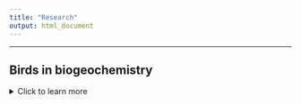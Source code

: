 ```yaml
---
title: "Research"
output: html_document
---
```


-------------


## **Birds in biogeochemistry**
<details>
  <summary>Click to learn more</summary>

-----
> ### **Stoichiometry and Functioning**
As highly mobile, abundant, and ubiquitous organisms, birds can have large impacts on ecosystem structure and function through their ability to recycle and redistribute important nutrients. My current research examines drivers of variation in the body and waste stoichiometry of birds to underscore the mechanisms which influence how birds differentially mediate ecosystem processes. I hope to shed light on the importance of sustaining services that birds provide through their roles in biogeochemical cycling. 

• Abraham, A., **Duvall, E.**, Ferraro, K., Webster, A., Doughty, C., le Roux, E., and D. Ellis-Soto. (2022, *In press*). Understanding anthropogenic impacts on zoogeochemistry is essential for ecological restoration. *Restoration Ecology* https://doi.org/10.1111/rec.13778 

![Yellow-rumped Cacique depositing its nutrients into palm swamp in Sucusari, Peru. (1/13/2022)](C:\Users\ethan\OneDrive\Documents\Github\Repos\website\images\birdpoop.jpg)

</details> 

- - - -

## **Na cycling in the western Amazon**
<details>
  <summary>Click to learn more</summary>

-----
> ### **Animals, mineral licks, and Na cycling**
Despite being one of the most biodiverse regions in the world, the Amazon Rainforest is in short supply of many important nutrients. This is particularly true for salt, or sodium (Na), which lacks major ecosystem inputs or selective retention by vegetation. This creates challenges for herbivores which are unable to obtain sufficient Na within their natural diet. To counter these defecits, animals display behaviorual adaptations such as ingestion of mineral rich soil and water at mineral licks. While the importance of Na as a constraint on secondary production and animal life history are known, the reciprical role that animals play in Na cycling remains poorly understood. Quantifying animal-roles in biogeochemical cycling is essential to understanding anthropogenic impacts on ecosystem functioning through changes in the environment or animal populations themselves. My research examines these roles through spatially-explicit model simulations, biotic and abiotic field measurements, and study of anthropogenic disturbances in the western Amazon. 

• **Duvall, E.**, Griffiths, B., Clauss, M., and A. Abraham (*In review*). Allometry of sodium requirements and mineral lick use among herbivorous mammals.  

![Paca eating from a mineral lick, Sucusari, Peru (1/21/2022)](C:\Users\ethan\OneDrive\Documents\Github\Repos\website\images\tapir1.jpg)

</details> 

- - - -

## **Ca selection by birds **
<details>
  <summary>Click to learn more</summary>

-----
> ### **Foraging behavior and preferences**
Birds lay eggs, and eggs-shells are made almost entirely out of calcium carbonate (CaCO3); yet the diet of many non-carnivorous birds lacks sufficient calcium for egg-laying. Nestlings also need additional calcium for rapid skeletal growth during the breeding season. In order to meet these calcium requirments, birds must locate and consume calcium-rich material within their respective environments. My goal is to better understand the ecological interactions of birds and calcium in the wild, including how these interactions vary by species, calcium sources, season, and habitat. The research currently takes place in Ithaca, NY, using camera trapping techniques to record information on calcium foraging behaviour and preferences. 

![Tufted titmouse interacting with snail shells at camera trap station (5/2/2021)](C:\Users\ethan\OneDrive\Documents\Github\Repos\website\images\calcium_tit.jpg)

</details> 

- - - -

## **Riverbird responses to human impacts on rivers**
<details>
  <summary>Click to learn more</summary>

-----
> ### **Riverbird responses to dam removal**
Dam removal has become a priority for the conservation of freshwater biodiversity globally. My research has focused on two of the largest dam removals in history on the Elwha River, WA, examining changes in the abundance and distribution of river-dependent birds before and after dam removal. Only 4 years after dam removal, species are returning to upstream river sections and nesting density of nearly all species has increased. Our work also suggests that riverbird responses can be effective indicators of restoration progress. I am now examining bird responses to the removal of smaller, more pervasive stream barriers in tributaries of the Hudson River, NY. 

• Duvall, E. and McLaughlin, J. (*In preparation*). River-dependent birds measure restoration following Elwha dam removals 

• Buchanan, B., Sethi, S., Cuppett, S., Jackman, G., Lung, M., Zarri, L., Duvall, E., et al. (In Press) A machine learning approach to identify barriers in stream networks demonstrates high prevalence of unmapped riverine dams. Journal of Environmental Management

![Elwha River, WA](https://www.seattleaquarium.org/sites/default/files/images/photo-1-1024x768.jpg)
http://www.westernfrontonline.com/2019/01/10/environmental-science-students-analyze-a-river-reborn/

> ###  **Bald eagle responses to declining salmon carcasses**
Each winter, thousands of Bald Eagles from across western North America migrate to Pacific Northwest rivers to feed on the carcasses of post-spawning chum salmon. However, declining salmon populations and impacts of climate change are reducing the availability of salmon carcasses as a wintering food source for eagles. My research has focused on eagles ability to adjust to these impacts, specifically by redistributing to non-river habitats. My results suggest that the utilization of agricultural areas may be an important survival strategy for eagles as chum salmon carcasses continue to decline. Preliminary results of our follow-up study have shown that dairy farms are especially important, and that by feeding on dairy farm discards, eagles may actually provide services to farmers without conflict.

•	**Duvall, E.** (2022). Spatiotemporal responses of bald eagles to changes in salmon carcass availability in the Pacific Northwest. *Northwest Science* Vol 95. https://doi.org/10.3955/046.095.0306 

• **Duvall, E.**, Schwabe, E., and K. Steensma (*In review*). A rare win-win between farmers and apex-predators: investigating the use of anthropogenic resources by eagles on dairy farms


![Nooksack River, WA](https://www.americanrivers.org/wp-content/uploads/2019/12/Cowell2-1-1024x682.jpg)
https://www.americanrivers.org/2019/12/eagles-salmon-and-a-free-flowing-river/

</details> 